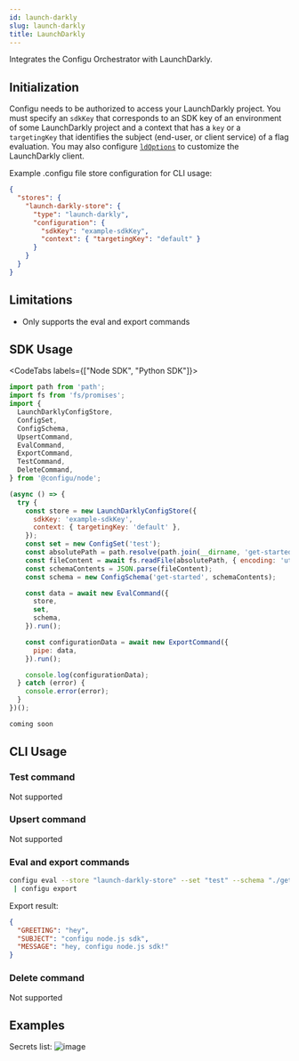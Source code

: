 ```yaml
---
id: launch-darkly
slug: launch-darkly
title: LaunchDarkly
---
```


Integrates the Configu Orchestrator with LaunchDarkly.

## Initialization

Configu needs to be authorized to access your LaunchDarkly project. You must specify an `sdkKey` that corresponds to an SDK key of an environment of some LaunchDarkly project and a context that has a `key` or a `targetingKey` that identifies the subject (end-user, or client service) of a flag evaluation. You may also configure [`ldOptions`](https://launchdarkly.github.io/node-server-sdk/interfaces/_launchdarkly_node_server_sdk_.LDOptions.html) to customize the LaunchDarkly client.

Example .configu file store configuration for CLI usage:

```json
{
  "stores": {
    "launch-darkly-store": {
      "type": "launch-darkly",
      "configuration": {
        "sdkKey": "example-sdkKey",
        "context": { "targetingKey": "default" }
      }
    }
  }
}
```

## Limitations

<Admonition type="info">

- Only supports the eval and export commands

</Admonition>

## SDK Usage

<CodeTabs labels={["Node SDK", "Python SDK"]}>

```js
import path from 'path';
import fs from 'fs/promises';
import {
  LaunchDarklyConfigStore,
  ConfigSet,
  ConfigSchema,
  UpsertCommand,
  EvalCommand,
  ExportCommand,
  TestCommand,
  DeleteCommand,
} from '@configu/node';

(async () => {
  try {
    const store = new LaunchDarklyConfigStore({
      sdkKey: 'example-sdkKey',
      context: { targetingKey: 'default' },
    });
    const set = new ConfigSet('test');
    const absolutePath = path.resolve(path.join(__dirname, 'get-started.cfgu.json'));
    const fileContent = await fs.readFile(absolutePath, { encoding: 'utf8' });
    const schemaContents = JSON.parse(fileContent);
    const schema = new ConfigSchema('get-started', schemaContents);

    const data = await new EvalCommand({
      store,
      set,
      schema,
    }).run();

    const configurationData = await new ExportCommand({
      pipe: data,
    }).run();

    console.log(configurationData);
  } catch (error) {
    console.error(error);
  }
})();
```

```python
coming soon
```

</CodeTabs>

## CLI Usage

### Test command

Not supported

### Upsert command

Not supported

### Eval and export commands

```bash
configu eval --store "launch-darkly-store" --set "test" --schema "./get-started.cfgu.json" \
 | configu export
```

Export result:

```json
{
  "GREETING": "hey",
  "SUBJECT": "configu node.js sdk",
  "MESSAGE": "hey, configu node.js sdk!"
}
```

### Delete command

Not supported

## Examples

Secrets list:
![image](./img/launch-darkly-feature-flag-list.png)

